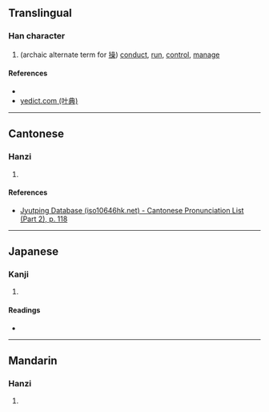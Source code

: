 {{character info/new}}
==Translingual==

===Han character===
{{Han char|rn=64|rad=手|as=12|sn=15|four=|canj=QIIP|ids=⿰扌叅}}

# (archaic alternate term for [[操]]) [[conduct]], [[run]], [[control]], [[manage]]

====References====
* {{Han ref|kx=0455.070|dkj=12723|dj=0804.130|hdz=31965.010|uh=64A1|ud=25761}}
* [http://yedict.com/htm/64/64A1.htm yedict.com (叶典)]

----

==Cantonese==

===Hanzi===
{{yue-hanzi|jyut=[[cou1]], [[cou3]]|y=chou1, chou3}}

# {{defn|lang=yue|sort=手12}}

====References====
* [http://www.iso10646hk.net/jp/document/download.jsp Jyutping Database (iso10646hk.net) - Cantonese Pronunciation List (Part 2), p. 118]

----

==Japanese==

===Kanji===
{{ja-kanji|grade=|rs=手12}}

# {{defn|lang=ja|sort=手12}}

====Readings====
* {{ja-readings|on=[[そう]] (sō), [[さん]] (san)|kun=[[みさお]] (misao), [[あやつる]] (ayatsuru)}}

----

==Mandarin==

===Hanzi===
{{cmn-hanzi|pin=[[cāo]] ([[cao1]])|wg=ts'ao<sup>1</sup>}}

# {{defn|lang=cmn|sort=手12}}